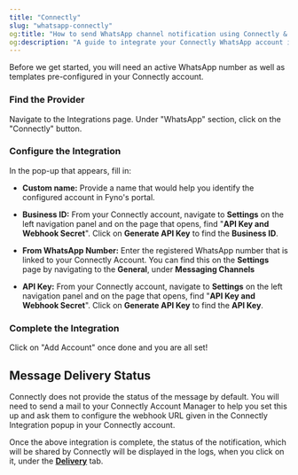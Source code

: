 ```yaml
---
title: "Connectly"
slug: "whatsapp-connectly"
og:title: "How to send WhatsApp channel notification using Connectly & Fyno | Help Document"
og:description: "A guide to integrate your Connectly WhatsApp account into Fyno."
---
```


Before we get started, you will need an active WhatsApp number as well as templates pre-configured in your Connectly account.

<Steps>

### Find the Provider

Navigate to the Integrations page. Under "WhatsApp" section, click on the "Connectly" button.

### Configure the Integration

In the pop-up that appears, fill in:

- **Custom name:** Provide a name that would help you identify the configured account in Fyno's portal.

- **Business ID:** From your Connectly account, navigate to **Settings** on the left navigation panel and on the page that opens, find "**API Key and Webhook Secret**". Click on **Generate API Key** to find the **Business ID**.

- **From WhatsApp Number:** Enter the registered WhatsApp number that is linked to your Connectly Account. You can find this on the **Settings** page by navigating to the **General**, under **Messaging Channels**

- **API Key:** From your Connectly account, navigate to **Settings** on the left navigation panel and on the page that opens, find "**API Key and Webhook Secret**". Click on **Generate API Key** to find the **API Key**.

### Complete the Integration

Click on "Add Account" once done and you are all set!

</Steps>

## Message Delivery Status

Connectly does not provide the status of the message by default. You will need to send a mail to your Connectly Account Manager to help you set this up and ask them to configure the webhook URL given in the Connectly Integration popup in your Connectly account.

Once the above integration is complete, the status of the notification, which will be shared by Connectly will be displayed in the logs, when you click on it, under the **[Delivery](./log-details-delivery)** tab.
